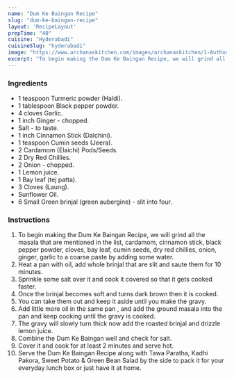 ---
name: "Dum Ke Baingan Recipe"
slug: "dum-ke-baingan-recipe"
layout: 'RecipeLayout'
prepTime: "40"
cuisine: "Hyderabadi"
cuisineSlug: "hyderabadi"
image: "https://www.archanaskitchen.com/images/archanaskitchen/1-Author/sibyl-archanaskitchen.com/Dum_Ke_Baingan_Recipe.jpg"
excerpt: "To begin making the Dum Ke Baingan Recipe, we will grind all the masala that are mentioned in the list, cardamom, cinnamon stick, black pepper powder, cloves, bay leaf, cumin seeds, dry red chillies, onion, ginger, garlic to a coarse paste by adding some water"
---

### Ingredients

- 1 teaspoon Turmeric powder (Haldi).
- 1 tablespoon Black pepper powder.
- 4 cloves Garlic.
- 1 inch Ginger - chopped.
- Salt - to taste.
- 1 inch Cinnamon Stick (Dalchini).
- 1 teaspoon Cumin seeds (Jeera).
- 2 Cardamom (Elaichi) Pods/Seeds.
- 2 Dry Red Chillies.
- 2 Onion - chopped.
- 1 Lemon juice.
- 1 Bay leaf (tej patta).
- 3 Cloves (Laung).
- Sunflower Oil.
- 6 Small Green brinjal (green aubergine) - slit into four.

### Instructions

1. To begin making the Dum Ke Baingan Recipe, we will grind all the masala that are mentioned in the list, cardamom, cinnamon stick, black pepper powder, cloves, bay leaf, cumin seeds, dry red chillies, onion, ginger, garlic to a coarse paste by adding some water.
1. Heat a pan with oil, add whole brinjal that are slit and saute them for 10 minutes.
1. Sprinkle some salt over it and cook it covered so that it gets cooked faster.
1. Once the brinjal becomes soft and turns dark brown then it is cooked.
1. You can take them out and keep it aside until you make the gravy.
1. Add little more oil in the same pan , and add the ground masala into the pan and keep cooking until the gravy is cooked.
1. The gravy will slowly turn thick now add the  roasted brinjal and drizzle lemon juice.
1. Combine the Dum Ke Baingan  well  and check for salt.
1. Cover it and cook for at least 2 minutes and serve hot.
1. Serve the Dum Ke Baingan Recipe along with Tawa Paratha, Kadhi Pakora, Sweet Potato & Green Bean Salad by the side to pack it for your everyday lunch box or just have it at home.
